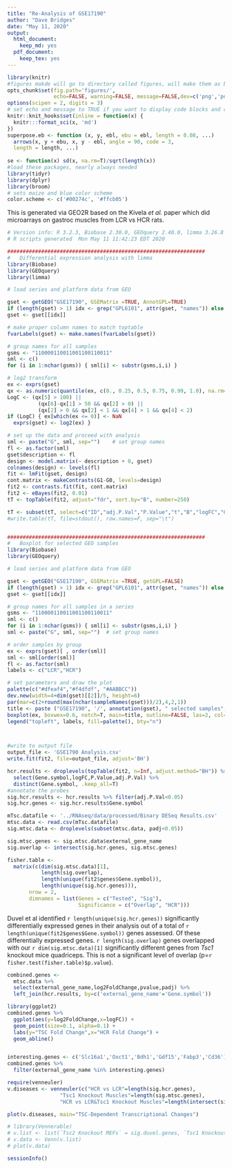 ```yaml
---
title: "Re-Analysis of GSE17190"
author: "Dave Bridges"
date: "May 11, 2020"
output:
  html_document:
    keep_md: yes
  pdf_document:
    keep_tex: yes
---
```


```r
library(knitr)
#figures makde will go to directory called figures, will make them as both png and pdf files 
opts_chunk$set(fig.path='figures/',
               echo=FALSE, warning=FALSE, message=FALSE,dev=c('png','pdf'))
options(scipen = 2, digits = 3)
# set echo and message to TRUE if you want to display code blocks and code output respectively
knitr::knit_hooks$set(inline = function(x) {
  knitr:::format_sci(x, 'md')
})
superpose.eb <- function (x, y, ebl, ebu = ebl, length = 0.08, ...)
  arrows(x, y + ebu, x, y - ebl, angle = 90, code = 3,
  length = length, ...)
  
se <- function(x) sd(x, na.rm=T)/sqrt(length(x))
#load these packages, nearly always needed
library(tidyr)
library(dplyr)
library(broom)
# sets maize and blue color scheme
color.scheme <- c('#00274c', '#ffcb05')
```

This is generated via GEO2R based on the Kivela *et al.* paper which did microarrays on gastroc muscles from LCR vs HCR rats.

```r
# Version info: R 3.2.3, Biobase 2.30.0, GEOquery 2.40.0, limma 3.26.8
# R scripts generated  Mon May 11 11:42:23 EDT 2020

################################################################
#   Differential expression analysis with limma
library(Biobase)
library(GEOquery)
library(limma)

# load series and platform data from GEO

gset <- getGEO("GSE17190", GSEMatrix =TRUE, AnnotGPL=TRUE)
if (length(gset) > 1) idx <- grep("GPL6101", attr(gset, "names")) else idx <- 1
gset <- gset[[idx]]

# make proper column names to match toptable 
fvarLabels(gset) <- make.names(fvarLabels(gset))

# group names for all samples
gsms <- "110000110011001100110011"
sml <- c()
for (i in 1:nchar(gsms)) { sml[i] <- substr(gsms,i,i) }

# log2 transform
ex <- exprs(gset)
qx <- as.numeric(quantile(ex, c(0., 0.25, 0.5, 0.75, 0.99, 1.0), na.rm=T))
LogC <- (qx[5] > 100) ||
          (qx[6]-qx[1] > 50 && qx[2] > 0) ||
          (qx[2] > 0 && qx[2] < 1 && qx[4] > 1 && qx[4] < 2)
if (LogC) { ex[which(ex <= 0)] <- NaN
  exprs(gset) <- log2(ex) }

# set up the data and proceed with analysis
sml <- paste("G", sml, sep="")    # set group names
fl <- as.factor(sml)
gset$description <- fl
design <- model.matrix(~ description + 0, gset)
colnames(design) <- levels(fl)
fit <- lmFit(gset, design)
cont.matrix <- makeContrasts(G1-G0, levels=design)
fit2 <- contrasts.fit(fit, cont.matrix)
fit2 <- eBayes(fit2, 0.01)
tT <- topTable(fit2, adjust="fdr", sort.by="B", number=250)

tT <- subset(tT, select=c("ID","adj.P.Val","P.Value","t","B","logFC","Gene.symbol","Gene.title"))
#write.table(tT, file=stdout(), row.names=F, sep="\t")


################################################################
#   Boxplot for selected GEO samples
library(Biobase)
library(GEOquery)

# load series and platform data from GEO

gset <- getGEO("GSE17190", GSEMatrix =TRUE, getGPL=FALSE)
if (length(gset) > 1) idx <- grep("GPL6101", attr(gset, "names")) else idx <- 1
gset <- gset[[idx]]

# group names for all samples in a series
gsms <- "110000110011001100110011"
sml <- c()
for (i in 1:nchar(gsms)) { sml[i] <- substr(gsms,i,i) }
sml <- paste("G", sml, sep="")  # set group names

# order samples by group
ex <- exprs(gset)[ , order(sml)]
sml <- sml[order(sml)]
fl <- as.factor(sml)
labels <- c("LCR","HCR")

# set parameters and draw the plot
palette(c("#dfeaf4","#f4dfdf", "#AABBCC"))
dev.new(width=4+dim(gset)[[2]]/5, height=6)
par(mar=c(2+round(max(nchar(sampleNames(gset)))/2),4,2,1))
title <- paste ("GSE17190", '/', annotation(gset), " selected samples", sep ='')
boxplot(ex, boxwex=0.6, notch=T, main=title, outline=FALSE, las=2, col=fl)
legend("topleft", labels, fill=palette(), bty="n")



#write to output file
output_file <- 'GSE1790 Analysis.csv'
write.fit(fit2, file=output_file, adjust='BH')

hcr.results <- droplevels(topTable(fit2, n=Inf, adjust.method="BH")) %>%
  select(Gene.symbol,logFC,P.Value,adj.P.Val) %>%
  distinct(Gene.symbol, .keep_all=T)
#annotate the probes
sig.hcr.results <- hcr.results %>% filter(adj.P.Val<0.05)
sig.hcr.genes <- sig.hcr.results$Gene.symbol

mTsc.datafile <- '../RNAseq/data/processed/Binary DESeq Results.csv'
mtsc.data <- read.csv(mTsc.datafile)
sig.mtsc.data <- droplevels(subset(mtsc.data, padj<0.05))

sig.mtsc.genes <- sig.mtsc.data$external_gene_name
sig.overlap <- intersect(sig.hcr.genes, sig.mtsc.genes)

fisher.table <-
  matrix(c(dim(sig.mtsc.data)[1],
           length(sig.overlap), 
           length(unique(fit2$genes$Gene.symbol)),
           length(unique(sig.hcr.genes))),
       nrow = 2,
       dimnames = list(Genes = c("Tested", "Sig"),
                       Significance = c("Overlap", "HCR")))
```

Duvel et al identified `r length(unique(sig.hcr.genes))` significantly differentially expressed genes in their analysis out of a total of `r length(unique(fit2$genes$Gene.symbol))` genes assessed.  Of these differentially expressed genes. `r length(sig.overlap)` genes overlapped with our `r dim(sig.mtsc.data)[1]` significantly different genes from *Tsc1* knockout mice quadriceps.  This is not a significant level of overlap (p=`r fisher.test(fisher.table)$p.value`).

```r
combined.genes <-
  mtsc.data %>%
  select(external_gene_name,log2FoldChange,pvalue,padj) %>%
  left_join(hcr.results, by=c('external_gene_name'='Gene.symbol'))

library(ggplot2)
combined.genes %>%
  ggplot(aes(y=log2FoldChange,x=logFC)) +
  geom_point(size=0.1, alpha=0.1) +
  labs(y="TSC Fold Change",x="HCR Fold Change") +
  geom_abline()


interesting.genes <- c('Slc16a1','Oxct1','Bdh1','Gdf15','Fabp3','Cd36')
combined.genes %>%
  filter(external_gene_name %in% interesting.genes)
```

```r
require(venneuler)
v.diseases <- venneuler(c("HCR vs LCR"=length(sig.hcr.genes), 
                 "Tsc1 Knockout Muscles"=length(sig.mtsc.genes),
                 "HCR vs LCR&Tsc1 Knockout Muscles"=length(intersect(sig.hcr.genes, sig.mtsc.genes))))

plot(v.diseases, main="TSC-Dependent Transcriptional Changes")

# library(Vennerable)
# v.list <- list(`Tsc2 Knockout MEFs` = sig.duvel.genes, `Tsc1 Knockout Muscles` = sig.mtsc.genes)
# v.data <- Venn(v.list)
# plot(v.data)
```

```r
sessionInfo()
```